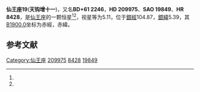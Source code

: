 {{Starbox begin
| name = 仙王座19
}}
{{Starbox observe
| epoch = [[J2000.0|J2000.0]]
| constell = [[仙王座|仙王座]]<ref name=SIMBAD>{{cite web
 | url=http://simbad.u-strasbg.fr/simbad/sim-id?Ident=HR+8428
 | title =Pulsating variable Star
 | publisher=Centre de Données astronomiques de Strasbourg
 | work=SIMBAD
 | accessdate=2012-07-13}}</ref><ref name=DATA>{{cite web
 | url=http://vizier.u-strasbg.fr/viz-bin/VizieR-5?-out.add=.&-source=5050&-corr=PK=HR&-out.max=9999&HR=8428
 | title=VizieR Detailed Page
 | accessdate=2012-07-13
 | archive-date=2016-03-05
 | archive-url=https://web.archive.org/web/20160305002328/http://vizier.u-strasbg.fr/viz-bin/VizieR-5?-out.add=.&-source=5050&-corr=PK=HR&-out.max=9999&HR=8428
 | dead-url=no
 }}</ref>
| 星官 = 
| ra = {{RA|22|5|8.9}}<ref name=SIMBAD /><ref name=DATA />
| dec = {{DEC|+62|16|48}}<ref name=SIMBAD /><ref name=DATA />
| appmag_v = 5.11<ref name=SIMBAD /><ref name=DATA />
}}
{{Starbox character
| class = O9.5Ib<ref name=SIMBAD /><ref name=DATA />
| b-v = 0.08<ref name=SIMBAD /><ref name=DATA />
| u-b = -0.84<ref name=SIMBAD /><ref name=DATA />
| r-i = 0.03<ref name=SIMBAD /><ref name=DATA />
| variable = 
}}
{{Starbox astrometry
| radial_v = -0.84
| prop_mo_ra = -13
| parallax = 
| p_error = 
}}
{{Starbox catalog
| names =BD+61 2246，[[SAO星表|SAO]] 19849，[[HD星表|HD]] 209975，[[HR星表|HR]] 8428}}
{{Starbox reference |Simbad=HR+8428}}
{{Starbox end}}

'''仙王座19'''('''天钩增十一''')，又名'''BD+61 2246'''，'''HD 209975'''、'''SAO 19849'''、'''HR 8428'''，是[[仙王座|仙王座]]的一颗恒星<ref name=SIMBAD /><ref name=DATA />，视星等为5.11，位于[[銀道座標系|銀經]]104.87，[[銀道座標系|銀緯]]5.39，其[[B1900.0|B1900.0]]坐标为赤經{{RA|22|2|3.8}}，赤緯{{DEC|+61|5.39|36}}。

== 参考文献 ==
{{reflist}}

{{star-stub}}

{{仙王座恒星}}
[[Category:仙王座|Category:仙王座]]
[[Category:HD和HDE天體|209975]]
[[Category:HR天體|8428]]
[[Category:SAO天體|19849]]